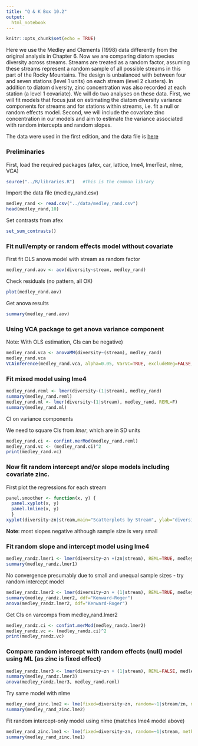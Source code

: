 ```yaml
---
title: "Q & K Box 10.2"
output:
  html_notebook
---
```


```r
knitr::opts_chunk$set(echo = TRUE)
```

Here we use the Medley and Clements (1998) data differently from the original analysis in Chapter 6. Now we are comparing diatom species diversity across streams. Streams are treated as a random factor, assuming these streams represent a random sample of all possible streams in this part of the Rocky Mountains. The design is unbalanced with between four and seven stations (level 1 units) on each stream (level 2 clusters). In addition to diatom diversity, zinc concentration was also recorded at each station (a level 1 covariate). We will do two analyses on these data. First, we will fit models that focus just on estimating the diatom diversity variance components for streams and for stations within streams, i.e. fit a null or random effects model. Second, we will include the covariate zinc concentration in our models and aim to estimate the variance associated with random intercepts and random slopes.

The data were used in the first edition, and the data file is [here](../data/medley_rand.csv)

### Preliminaries

First, load the required packages (afex, car, lattice, lme4, lmerTest, nlme, VCA)

```r
source("../R/libraries.R")   #This is the common library
```

Import the data file (medley_rand.csv)

```r
medley_rand <- read.csv("../data/medley_rand.csv")
head(medley_rand,10)
```

Set contrasts from afex

```r
set_sum_contrasts()
```

### Fit null/empty or random effects model without covariate

First fit OLS anova model with stream as random factor

```r
medley_rand.aov <- aov(diversity~stream, medley_rand)
```

Check residuals (no pattern, all OK)

```r
plot(medley_rand.aov)
```

Get anova results

```r
summary(medley_rand.aov)
```

### Using VCA package to get anova variance component

Note: With OLS estimation, CIs can be negative)

```r
medley_rand.vca <- anovaMM(diversity~(stream), medley_rand)
medley_rand.vca
VCAinference(medley_rand.vca, alpha=0.05, VarVC=TRUE, excludeNeg=FALSE, constrainCI=FALSE)
```

### Fit mixed model using lme4

```r
medley_rand.reml <- lmer(diversity~(1|stream), medley_rand)
summary(medley_rand.reml)
medley_rand.ml <- lmer(diversity~(1|stream), medley_rand, REML=F)
summary(medley_rand.ml)
```

CI on variance components

We need to square CIs from *lmer*, which are in SD units

```r
medley_rand.ci <- confint.merMod(medley_rand.reml)
medley_rand.vc <- (medley_rand.ci)^2
print(medley_rand.vc)
```

### Now fit random intercept and/or slope models including covariate zinc.

First plot the regressions for each stream

```r
panel.smoother <- function(x, y) {
  panel.xyplot(x, y) 
  panel.lmline(x, y)
  }
xyplot(diversity~zn|stream,main="Scatterplots by Stream", ylab="diversity", xlab="zinc concentration", panel=panel.smoother, medley_rand)
```

**Note**: most slopes negative although sample size is very small

### Fit random slope and intercept model using lme4

```r
medley_randz.lmer1 <- lmer(diversity~zn +(zn|stream), REML=TRUE, medley_rand)
summary(medley_randz.lmer1)
```

No convergence presumably due to small and unequal sample sizes - try random intercept model

```r
medley_randz.lmer2 <- lmer(diversity~zn + (1|stream), REML=TRUE, medley_rand)
summary(medley_randz.lmer2, ddf="Kenward-Roger")
anova(medley_randz.lmer2, ddf="Kenward-Roger")
```

Get CIs on varcomps from medley_rand.lmer2

```r
medley_randz.ci <- confint.merMod(medley_randz.lmer2)
medley_randz.vc <- (medley_randz.ci)^2
print(medley_randz.vc)
```

### Compare random intercept with random effects (null) model using ML (as zinc is fixed effect)

```r
medley_randz.lmer3 <- lmer(diversity~zn + (1|stream), REML=FALSE, medley_rand)
summary(medley_randz.lmer3)
anova(medley_randz.lmer3, medley_rand.reml)
```

Try same model with nlme

```r
medley_rand_zinc.lme2 <- lme(fixed=diversity~zn, random=~1|stream/zn, method="REML", data=medley_rand)
summary(medley_rand_zinc.lme2)
```

Fit random intercept-only model using nlme (matches lme4 model above)

```r
medley_rand_zinc.lme1 <- lme(fixed=diversity~zn, random=~1|stream, method="REML", data=medley_rand)
summary(medley_rand_zinc.lme1)
```
